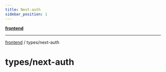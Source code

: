 ```yaml
---
title: Next-auth
sidebar_position: 1
---
```


[**frontend**](./next-auth/../..)

***

[frontend](./next-auth/../..) / types/next-auth

# types/next-auth
